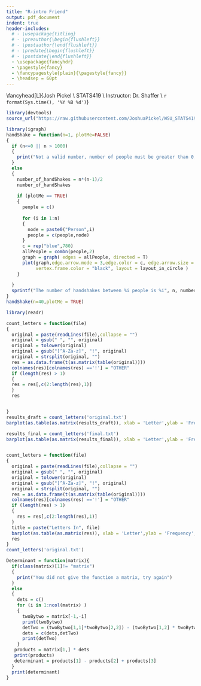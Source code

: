 ```yaml
---
title: "R-intro Friend"
output: pdf_document
indent: true
header-includes:
  # - \usepackage{titling}
  # - \preauthor{\begin{flushleft}}
  # - \postauthor{\end{flushleft}}
  # - \predate{\begin{flushleft}}
  # - \postdate{\end{flushleft}}
  - \usepackage{fancyhdr}
  - \pagestyle{fancy}
  - \fancypagestyle{plain}{\pagestyle{fancy}}
  - \headsep = 60pt
---
```


\fancyhead[L]{Josh Pickel \\ STATS419 \\ Instructor: Dr. Shaffer \\ `r format(Sys.time(), '%Y %B %d')`}
```r
library(devtools)
source_url("https://raw.githubusercontent.com/JoshuaPickel/WSU_STATS419_2021/main/functions/functions-intro/r-intro.R")

```


```r
library(igraph)
handShake = function(n=1, plotMe=FALSE)
{
  if (n<=0 || n > 1000)
  {
    print("Not a valid number, number of people must be greater than 0, and less than 41 ")
  }
  else
  {
    number_of_handShakes = n*(n-1)/2
    number_of_handShakes
    
    if (plotMe == TRUE)
    {
      people = c()
      
      for (i in 1:n)
      {
        node = paste0("Person",i)
        people = c(people,node)
      }
      c = rep("blue",780)
      allPeople = combn(people,2)
      graph = graph( edges = allPeople, directed = T)
      plot(graph,edge.arrow.mode = 3,edge.color = c, edge.arrow.size = .25,vertex.size = 25,vertex.color = "grey",
           vertex.frame.color = "black", layout = layout_in_circle )
    }
    
  }
  sprintf("The number of handshakes between %i people is %i", n, number_of_handShakes)
}
handShake(n=40,plotMe = TRUE)
```


```r

library(readr)

count_letters = function(file)
{
  original = paste(readLines(file),collapse = "")
  original = gsub(" ", "", original)
  original = tolower(original)
  original = gsub("[^A-Za-z]", "!", original)
  original = strsplit(original, "")
  res = as.data.frame(t(as.matrix(table(original))))
  colnames(res)[colnames(res) =='!'] = "OTHER"
  if (length(res) > 1)
  {
  res = res[,c(2:length(res),1)]
  }
  res


}
results_draft = count_letters('original.txt')
barplot(as.table(as.matrix(results_draft)), xlab = 'Letter',ylab = 'Frequency', main = "Letters In Original Draft")

results_final = count_letters('final.txt')
barplot(as.table(as.matrix(results_final)), xlab = 'Letter',ylab = 'Frequency', main = "Letters In Final Draft")



```

```r
count_letters = function(file)
{
  original = paste(readLines(file),collapse = "")
  original = gsub(" ", "", original)
  original = tolower(original)
  original = gsub("[^A-Za-z]", "!", original)
  original = strsplit(original, "")
  res = as.data.frame(t(as.matrix(table(original))))
  colnames(res)[colnames(res) =='!'] = "OTHER"
  if (length(res) > 1)
  {
    res = res[,c(2:length(res),1)]
  }
  title = paste("Letters In", file)
  barplot(as.table(as.matrix(res)), xlab = 'Letter',ylab = 'Frequency', main = title)
  res
}
count_letters('original.txt')
```


```r

Determinant = function(matrix){
  if(class(matrix)[1]!= "matrix") 
  {
    print("You did not give the function a matrix, try again")
  }
  else
  {
    dets = c()
    for (i in 1:ncol(matrix) )
    {
      twoBytwo = matrix[-1,-i]
      print(twoBytwo)
      detTwo = (twoBytwo[1,1]*twoBytwo[2,2]) - (twoBytwo[1,2] * twoBytwo[2,1])
      dets = c(dets,detTwo)
      print(detTwo)
    }
   products = matrix[1,] * dets
   print(products)
   determinant = products[1] - products[2] + products[3]
  }
  print(determinant)
}

```
